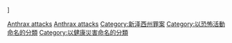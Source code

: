 {{Cat main|2001年美國炭疽攻擊事件}}
{{Commons cat|2001 anthrax attacks}}

{{DEFAULTSORT:2001 anthrax attacks}}
[[Category:2001年美國恐怖活動|Anthrax attacks]]]
[[Category:2001年美國罪案|Anthrax attacks]]
[[Category:新泽西州罪案|Category:新泽西州罪案]]
[[Category:以恐怖活動命名的分類|Category:以恐怖活動命名的分類]]
[[Category:以健康災害命名的分類|Category:以健康災害命名的分類]]